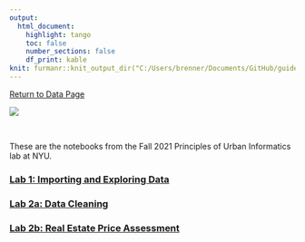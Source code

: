 ```yaml
---
output: 
  html_document:
    highlight: tango
    toc: false
    number_sections: false
    df_print: kable
knit: furmanr::knit_output_dir("C:/Users/brenner/Documents/GitHub/guides")
---
```


\newcommand\first[1]{\color{darkblue}{\textbf{#1}}}
\newcommand\second[1]{\color{dodgerblue}{\textbf{#1}}}
\newcommand\third[1]{\color{skyblue}{\textrm{#1}}}

[Return to Data Page](data_home.html)

![](https://github.com/social-lorax/new_guides/blob/main/Images/Logos/cusp.png?raw=true)

<br> 

These are the notebooks from the Fall 2021 Principles of Urban Informatics lab at NYU.

### [Lab 1: Importing and Exploring Data](pui_lab1.html)

### [Lab 2a: Data Cleaning](pui_lab2a.html)
### [Lab 2b: Real Estate Price Assessment](pui_lab2b.html)
